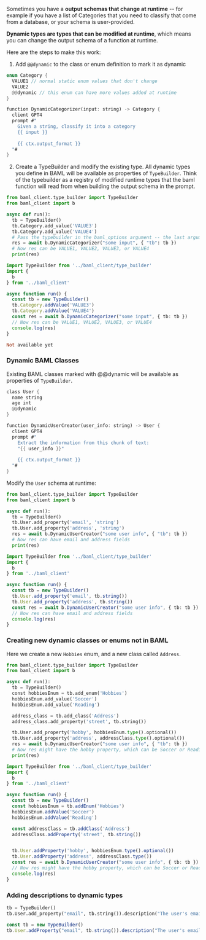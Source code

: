 

Sometimes you have a **output schemas that change at runtime** -- for example if you have a list of Categories that you need to classify that come from a database, or your schema is user-provided.


**Dynamic types are types that can be modified at runtime**, which means you can change the output schema of a function at runtime.

Here are the steps to make this work:
1. Add `@@dynamic` to the class or enum definition to mark it as dynamic

```rust baml
enum Category {
  VALUE1 // normal static enum values that don't change
  VALUE2
  @@dynamic // this enum can have more values added at runtime
} 

function DynamicCategorizer(input: string) -> Category {
  client GPT4
  prompt #"
    Given a string, classify it into a category
    {{ input }}
     
    {{ ctx.output_format }}
  "#
}

```

2. Create a TypeBuilder and modify the existing type. All dynamic types you define in BAML will be available as properties of `TypeBuilder`. Think of the typebuilder as a registry of modified runtime types that the baml function will read from when building the output schema in the prompt.

<CodeGroup>

```python python
from baml_client.type_builder import TypeBuilder
from baml_client import b

async def run():
  tb = TypeBuilder()
  tb.Category.add_value('VALUE3')
  tb.Category.add_value('VALUE4')
  # Pass the typebuilder in the baml_options argument -- the last argument of the function.
  res = await b.DynamicCategorizer("some input", { "tb": tb })
  # Now res can be VALUE1, VALUE2, VALUE3, or VALUE4
  print(res)

```

```typescript TypeScript
import TypeBuilder from '../baml_client/type_builder'
import {
  b
} from '../baml_client'

async function run() {
  const tb = new TypeBuilder()
  tb.Category.addValue('VALUE3')
  tb.Category.addValue('VALUE4')
  const res = await b.DynamicCategorizer("some input", { tb: tb })
  // Now res can be VALUE1, VALUE2, VALUE3, or VALUE4
  console.log(res)
}
```


```ruby Ruby (beta)
Not available yet
```
</CodeGroup>

### Dynamic BAML Classes
Existing BAML classes marked with @@dynamic will be available as properties of `TypeBuilder`.

```rust BAML
class User {
  name string
  age int
  @@dynamic
}

function DynamicUserCreator(user_info: string) -> User {
  client GPT4
  prompt #"
    Extract the information from this chunk of text:
    "{{ user_info }}"
     
    {{ ctx.output_format }}
  "#
}
```

Modify the `User` schema at runtime:

<CodeGroup>

```python python
from baml_client.type_builder import TypeBuilder
from baml_client import b

async def run():
  tb = TypeBuilder()
  tb.User.add_property('email', 'string')
  tb.User.add_property('address', 'string')
  res = await b.DynamicUserCreator("some user info", { "tb": tb })
  # Now res can have email and address fields
  print(res)

```

```typescript TypeScript
import TypeBuilder from '../baml_client/type_builder'
import {
  b
} from '../baml_client'

async function run() {
  const tb = new TypeBuilder()
  tb.User.add_property('email', tb.string())
  tb.User.add_property('address', tb.string())
  const res = await b.DynamicUserCreator("some user info", { tb: tb })
  // Now res can have email and address fields
  console.log(res)
}
```
</CodeGroup>

### Creating new dynamic classes or enums not in BAML
Here we create a new `Hobbies` enum, and a new class called `Address`.


<CodeGroup>

```python python
from baml_client.type_builder import TypeBuilder
from baml_client import b

async def run():
  tb = TypeBuilder()
  const hobbiesEnum = tb.add_enum('Hobbies')
  hobbiesEnum.add_value('Soccer')
  hobbiesEnum.add_value('Reading')

  address_class = tb.add_class('Address')
  address_class.add_property('street', tb.string())

  tb.User.add_property('hobby', hobbiesEnum.type().optional())
  tb.User.add_property('address', addressClass.type().optional())
  res = await b.DynamicUserCreator("some user info", { "tb": tb })
  # Now res might have the hobby property, which can be Soccer or Reading
  print(res)

```

```typescript TypeScript
import TypeBuilder from '../baml_client/type_builder'
import {
  b
} from '../baml_client'

async function run() {
  const tb = new TypeBuilder()
  const hobbiesEnum = tb.addEnum('Hobbies')
  hobbiesEnum.addValue('Soccer')
  hobbiesEnum.addValue('Reading')

  const addressClass = tb.addClass('Address')
  addressClass.addProperty('street', tb.string())


  tb.User.addProperty('hobby', hobbiesEnum.type().optional())
  tb.User.addProperty('address', addressClass.type())
  const res = await b.DynamicUserCreator("some user info", { tb: tb })
  // Now res might have the hobby property, which can be Soccer or Reading
  console.log(res)
}
```
</CodeGroup>

### Adding descriptions to dynamic types

<CodeGroup>

```python python
tb = TypeBuilder()
tb.User.add_property("email", tb.string()).description("The user's email")
```

```typescript TypeScript
const tb = new TypeBuilder()
tb.User.addProperty("email", tb.string()).description("The user's email")
```

</CodeGroup>